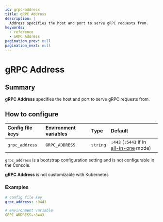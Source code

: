```yaml
---
id: grpc-address
title: gRPC Address
description: |
  Address specifies the host and port to serve gRPC requests from.
keywords:
  - reference
  - GRPC Address
pagination_prev: null
pagination_next: null
---
```



# gRPC Address

## Summary

**gRPC Address** specifies the host and port to serve gRPC requests from.

## How to configure

<Tabs>
<TabItem value="Core" label="Core">

| **Config file keys** | **Environment variables** | **Type** | **Default** |
| :-- | :-- | :-- | :-- |
| `grpc_address` | `GRPC_ADDRESS` | `string` | `:443` (`:5443` if in [all-in-one](/docs/internals/configuration#all-in-one-vs-split-service-mode) mode) |

</TabItem>
<TabItem value="Enterprise" label="Enterprise">

`grpc_address` is a bootstrap configuration setting and is not configurable in the Console.

</TabItem>
<TabItem value="Kubernetes" label="Kubernetes">

**gRPC Address** is not customizable with Kubernetes

</TabItem>
</Tabs>

### Examples

```yaml
# config file key
grpc_address: :8443

# environment variable
GRPC_ADDRESS=:8443
```
